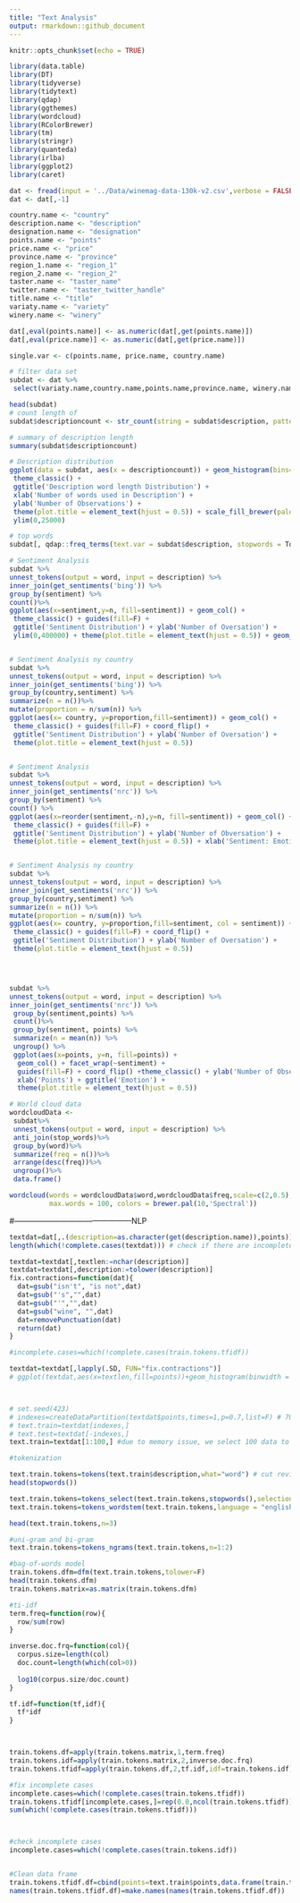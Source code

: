```yaml
---
title: "Text Analysis"
output: rmarkdown::github_document
---
```


```r
knitr::opts_chunk$set(echo = TRUE)
```


```r
library(data.table)
library(DT)
library(tidyverse)
library(tidytext)
library(qdap)
library(ggthemes)
library(wordcloud)
library(RColorBrewer)
library(tm)
library(stringr)
library(quanteda)
library(irlba)
library(ggplot2)
library(caret)
```


```r
dat <- fread(input = '../Data/winemag-data-130k-v2.csv',verbose = FALSE,na.strings=c(""))
dat <- dat[,-1]

```

```r
country.name <- "country"
description.name <- "description"           
designation.name <- "designation"           
points.name <- "points"               
price.name <- "price"                 
province.name <- "province"              
region_1.name <- "region_1"              
region_2.name <- "region_2"             
taster.name <- "taster_name"           
twitter.name <- "taster_twitter_handle" 
title.name <- "title"                 
variaty.name <- "variety"              
winery.name <- "winery"               

dat[,eval(points.name)] <- as.numeric(dat[,get(points.name)])
dat[,eval(price.name)] <- as.numeric(dat[,get(price.name)])

single.var <- c(points.name, price.name, country.name)
```



```r
# filter data set
subdat <- dat %>%
 select(variaty.name,country.name,points.name,province.name, winery.name,description.name)

head(subdat)
# count length of 
subdat$descriptioncount <- str_count(string = subdat$description, pattern = '\\S+')
```

```r
# summary of description length
summary(subdat$descriptioncount)

# Description distribution
ggplot(data = subdat, aes(x = descriptioncount)) + geom_histogram(bins=30, fill = 'royalblue4') + 
 theme_classic() +
 ggtitle('Description word length Distribution') + 
 xlab('Number of words used in Description') + 
 ylab('Number of Observations') + 
 theme(plot.title = element_text(hjust = 0.5)) + scale_fill_brewer(palette = "Blues")
 ylim(0,25000) 
```

```r

# top words 
subdat[, qdap::freq_terms(text.var = subdat$description, stopwords = Top200Words)]

# Sentiment Analysis
subdat %>%
unnest_tokens(output = word, input = description) %>%
inner_join(get_sentiments('bing')) %>%
group_by(sentiment) %>%
count()%>%
ggplot(aes(x=sentiment,y=n, fill=sentiment)) + geom_col() + 
 theme_classic() + guides(fill=F) + 
 ggtitle('Sentiment Distribution') + ylab('Number of Oversation') + 
 ylim(0,400000) + theme(plot.title = element_text(hjust = 0.5)) + geom_text(aes(label = n))


# Sentiment Analysis ny country 
subdat %>%
unnest_tokens(output = word, input = description) %>%
inner_join(get_sentiments('bing')) %>%
group_by(country,sentiment) %>%
summarize(n = n())%>%
mutate(proportion = n/sum(n)) %>%
ggplot(aes(x= country, y=proportion,fill=sentiment)) + geom_col() + 
 theme_classic() + guides(fill=F) + coord_flip() + 
 ggtitle('Sentiment Distribution') + ylab('Number of Oversation') + 
 theme(plot.title = element_text(hjust = 0.5)) 



```

```r
# Sentiment Analysis
subdat %>%
unnest_tokens(output = word, input = description) %>%
inner_join(get_sentiments('nrc')) %>%
group_by(sentiment) %>%
count() %>%
ggplot(aes(x=reorder(sentiment,-n),y=n, fill=sentiment)) + geom_col() + 
 theme_classic() + guides(fill=F) + 
 ggtitle('Sentiment Distribution') + ylab('Number of Obversation') + 
 theme(plot.title = element_text(hjust = 0.5)) + xlab('Sentiment: Emotion')


# Sentiment Analysis ny country 
subdat %>%
unnest_tokens(output = word, input = description) %>%
inner_join(get_sentiments('nrc')) %>%
group_by(country,sentiment) %>%
summarize(n = n()) %>%
mutate(proportion = n/sum(n)) %>%
ggplot(aes(x= country, y=proportion,fill=sentiment, col = sentiment)) + geom_col() + 
 theme_classic() + guides(fill=F) + coord_flip() + 
 ggtitle('Sentiment Distribution') + ylab('Number of Oversation') + 
 theme(plot.title = element_text(hjust = 0.5))




subdat %>%
unnest_tokens(output = word, input = description) %>%
inner_join(get_sentiments('nrc')) %>%
 group_by(sentiment,points) %>%
 count()%>%
 group_by(sentiment, points) %>%
 summarize(n = mean(n)) %>%
 ungroup() %>%
 ggplot(aes(x=points, y=n, fill=points)) +
  geom_col() + facet_wrap(~sentiment) +
  guides(fill=F) + coord_flip() +theme_classic() + ylab('Number of Observation') + 
  xlab('Points') + ggtitle('Emotion') + 
  theme(plot.title = element_text(hjust = 0.5))


```



```r

# World cloud data 
wordcloudData <- 
 subdat%>%
 unnest_tokens(output = word, input = description) %>%
 anti_join(stop_words)%>%
 group_by(word)%>%
 summarize(freq = n())%>%
 arrange(desc(freq))%>%
 ungroup()%>%
 data.frame()

wordcloud(words = wordcloudData$word,wordcloudData$freq,scale=c(2,0.5),
          max.words = 100, colors = brewer.pal(10,'Spectral'))

```



#---------------------------------------------NLP 


```r
textdat=dat[,.(description=as.character(get(description.name)),points)]
length(which(!complete.cases(textdat))) # check if there are incomplete cases
```

```r
textdat=textdat[,textlen:=nchar(description)]
textdat=textdat[,description:=tolower(description)]
fix.contractions=function(dat){
  dat=gsub("isn't", "is not",dat)
  dat=gsub("'s","",dat)
  dat=gsub("'","",dat)
  dat=gsub("wine", "",dat)
  dat=removePunctuation(dat)
  return(dat)
}

#incomplete.cases=which(!complete.cases(train.tokens.tfidf))

textdat=textdat[,lapply(.SD, FUN="fix.contractions")]
# ggplot(textdat,aes(x=textlen,fill=points))+geom_histogram(binwidth = 5,stat="count")



# set.seed(423)
# indexes=createDataPartition(textdat$points,times=1,p=0.7,list=F) # 70% as train data 
# text.train=textdat[indexes,]
# text.test=textdat[-indexes,]
text.train=textdat[1:100,] #due to memory issue, we select 100 data to test method for now

#tokenization

text.train.tokens=tokens(text.train$description,what="word") # cut reviews into single words
head(stopwords())
```

```r
text.train.tokens=tokens_select(text.train.tokens,stopwords(),selection = "remove" ) # remove unwanted words
text.train.tokens=tokens_wordstem(text.train.tokens,language = "english") #word-stem

head(text.train.tokens,n=3)
```

```r
#uni-gram and bi-gram
text.train.tokens=tokens_ngrams(text.train.tokens,n=1:2)

#bag-of-words model
train.tokens.dfm=dfm(text.train.tokens,tolower=F)
head(train.tokens.dfm)
train.tokens.matrix=as.matrix(train.tokens.dfm)

#ti-idf
term.freq=function(row){
  row/sum(row)
}

inverse.doc.frq=function(col){
  corpus.size=length(col)
  doc.count=length(which(col>0))
  
  log10(corpus.size/doc.count)
}

tf.idf=function(tf,idf){
  tf*idf
}



train.tokens.df=apply(train.tokens.matrix,1,term.freq)
train.tokens.idf=apply(train.tokens.matrix,2,inverse.doc.frq)
train.tokens.tfidf=apply(train.tokens.df,2,tf.idf,idf=train.tokens.idf)

#fix incomplete cases
incomplete.cases=which(!complete.cases(train.tokens.tfidf))
train.tokens.tfidf[incomplete.cases,]=rep(0.0,ncol(train.tokens.tfidf))
sum(which(!complete.cases(train.tokens.tfidf)))



#check incomplete cases
incomplete.cases=which(!complete.cases(train.tokens.idf))


#Clean data frame 
train.tokens.tfidf.df=cbind(points=text.train$points,data.frame(train.tokens.tfidf))
names(train.tokens.tfidf.df)=make.names(names(train.tokens.tfidf.df))


```










